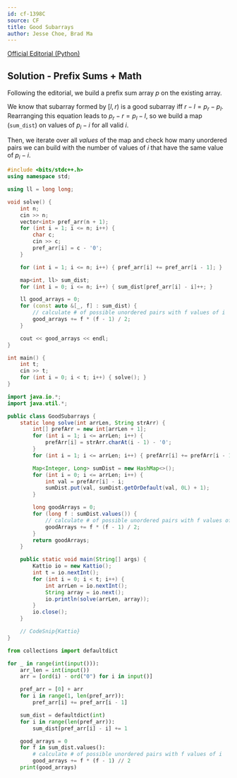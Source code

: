 ```yaml
---
id: cf-1398C
source: CF
title: Good Subarrays
author: Jesse Choe, Brad Ma
---
```


[Official Editorial (Python)](https://codeforces.com/blog/entry/81506)

## Solution - Prefix Sums + Math

Following the editorial, we build a prefix sum array $p$ on the existing array.

We know that subarray formed by $[l, r)$ is a good subarray iff $r-l=p_r-p_l$.
Rearranging this equation leads to $p_r-r=p_l-l$, so we build
a map (`sum_dist`) on values of $p_i-i$ for all valid $i$.

Then, we iterate over all *values* of the map and check how many unordered pairs
we can build with the number of values of $i$ that have the same value of $p_i-i$.

<LanguageSection>
<CPPSection>

```cpp
#include <bits/stdc++.h>
using namespace std;

using ll = long long;

void solve() {
	int n;
	cin >> n;
	vector<int> pref_arr(n + 1);
	for (int i = 1; i <= n; i++) {
		char c;
		cin >> c;
		pref_arr[i] = c - '0';
	}

	for (int i = 1; i <= n; i++) { pref_arr[i] += pref_arr[i - 1]; }

	map<int, ll> sum_dist;
	for (int i = 0; i <= n; i++) { sum_dist[pref_arr[i] - i]++; }

	ll good_arrays = 0;
	for (const auto &[_, f] : sum_dist) {
		// calculate # of possible unordered pairs with f values of i
		good_arrays += f * (f - 1) / 2;
	}

	cout << good_arrays << endl;
}

int main() {
	int t;
	cin >> t;
	for (int i = 0; i < t; i++) { solve(); }
}
```

</CPPSection>
<JavaSection>

```java
import java.io.*;
import java.util.*;

public class GoodSubarrays {
	static long solve(int arrLen, String strArr) {
		int[] prefArr = new int[arrLen + 1];
		for (int i = 1; i <= arrLen; i++) {
			prefArr[i] = strArr.charAt(i - 1) - '0';
		}
		for (int i = 1; i <= arrLen; i++) { prefArr[i] += prefArr[i - 1]; }

		Map<Integer, Long> sumDist = new HashMap<>();
		for (int i = 0; i <= arrLen; i++) {
			int val = prefArr[i] - i;
			sumDist.put(val, sumDist.getOrDefault(val, 0L) + 1);
		}

		long goodArrays = 0;
		for (long f : sumDist.values()) {
			// calculate # of possible unordered pairs with f values of i
			goodArrays += f * (f - 1) / 2;
		}
		return goodArrays;
	}

	public static void main(String[] args) {
		Kattio io = new Kattio();
		int t = io.nextInt();
		for (int i = 0; i < t; i++) {
			int arrLen = io.nextInt();
			String array = io.next();
			io.println(solve(arrLen, array));
		}
		io.close();
	}

	// CodeSnip{Kattio}
}
```
</JavaSection>

<PySection>

```py
from collections import defaultdict

for _ in range(int(input())):
	arr_len = int(input())
	arr = [ord(i) - ord("0") for i in input()]

	pref_arr = [0] + arr
	for i in range(1, len(pref_arr)):
		pref_arr[i] += pref_arr[i - 1]

	sum_dist = defaultdict(int)
	for i in range(len(pref_arr)):
		sum_dist[pref_arr[i] - i] += 1

	good_arrays = 0
	for f in sum_dist.values():
		# calculate # of possible unordered pairs with f values of i
		good_arrays += f * (f - 1) // 2
	print(good_arrays)
```

</PySection>
</LanguageSection>
